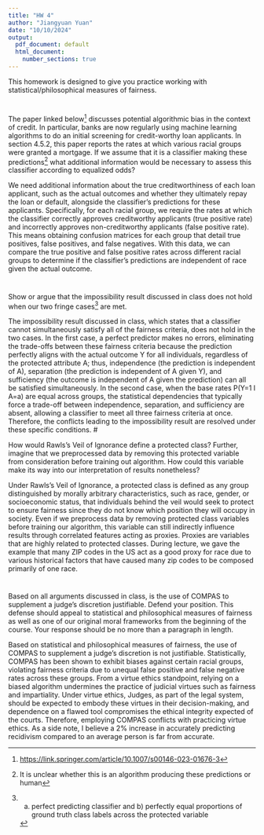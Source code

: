 ---
title: "HW 4"
author: "Jiangyuan Yuan"
date: "10/10/2024"
output:
  pdf_document: default
  html_document:
    number_sections: true
---

This homework is designed to give you practice working with statistical/philosophical measures of fairness.

# 

The paper linked below[^1] discusses potential algorithmic bias in the context of credit. In particular, banks are now regularly using machine learning algorithms to do an initial screening for credit-worthy loan applicants. In section 4.5.2, this paper reports the rates at which various racial groups were granted a mortgage. If we assume that it is a classifier making these predictions[^2] what additional information would be necessary to assess this classifier according to equalized odds?

[^1]: <https://link.springer.com/article/10.1007/s00146-023-01676-3>

[^2]: It is unclear whether this is an algorithm producing these predictions or human

We need additional information about the true creditworthiness of each loan applicant, such as the actual outcomes and whether they ultimately repay the loan or default, alongside the classifier's predictions for these applicants. Specifically, for each racial group, we require the rates at which the classifier correctly approves creditworthy applicants (true positive rate) and incorrectly approves non-creditworthy applicants (false positive rate). This means obtaining confusion matrices for each group that detail true positives, false positives, and false negatives. With this data, we can compare the true positive and false positive rates across different racial groups to determine if the classifier's predictions are independent of race given the actual outcome.

# 

Show or argue that the impossibility result discussed in class does not hold when our two fringe cases[^3] are met.

[^3]:
    a)  perfect predicting classifier and b) perfectly equal proportions of ground truth class labels across the protected variable

The impossibility result discussed in class, which states that a classifier cannot simultaneously satisfy all of the fairness criteria, does not hold in the two cases. In the first case, a perfect predictor makes no errors, eliminating the trade-offs between these fairness criteria because the prediction perfectly aligns with the actual outcome Y for all individuals, regardless of the protected attribute A; thus, independence (the prediction is independent of A), separation (the prediction is independent of A given Y), and sufficiency (the outcome is independent of A given the prediction) can all be satisfied simultaneously. In the second case, when the base rates P(Y=1 I A=a) are equal across groups, the statistical dependencies that typically force a trade-off between independence, separation, and sufficiency are absent, allowing a classifier to meet all three fairness criteria at once. Therefore, the conflicts leading to the impossibility result are resolved under these specific conditions. \#

How would Rawls's Veil of Ignorance define a protected class? Further, imagine that we preprocessed data by removing this protected variable from consideration before training out algorithm. How could this variable make its way into our interpretation of results nonetheless?

Under Rawls's Veil of Ignorance, a protected class is defined as any group distinguished by morally arbitrary characteristics, such as race, gender, or socioeconomic status, that individuals behind the veil would seek to protect to ensure fairness since they do not know which position they will occupy in society. Even if we preprocess data by removing protected class variables before training our algorithm, this variable can still indirectly influence results through correlated features acting as proxies. Proxies are variables that are highly related to protected classes. During lecture, we gave the example that many ZIP codes in the US act as a good proxy for race due to various historical factors that have caused many zip codes to be composed primarily of one race.

# 

Based on all arguments discussed in class, is the use of COMPAS to supplement a judge's discretion justifiable. Defend your position. This defense should appeal to statistical and philosophical measures of fairness as well as one of our original moral frameworks from the beginning of the course. Your response should be no more than a paragraph in length.

Based on statistical and philosophical measures of fairness, the use of COMPAS to supplement a judge's discretion is not justifiable. Statistically, COMPAS has been shown to exhibit biases against certain racial groups, violating fairness criteria due to unequal false positive and false negative rates across these groups. From a virtue ethics standpoint, relying on a biased algorithm undermines the practice of judicial virtues such as fairness and impartiality. Under virtue ethics, Judges, as part of the legal system, should be expected to embody these virtues in their decision-making, and dependence on a flawed tool compromises the ethical integrity expected of the courts. Therefore, employing COMPAS conflicts with practicing virtue ethics. As a side note, I believe a 2% increase in accurately predicting recidivism compared to an average person is far from accurate.

